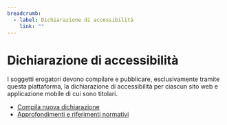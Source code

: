 ```yaml
---
breadcrumb:
  - label: Dichiarazione di accessibilità
    link: ""
---
```


# Dichiarazione di accessibilità

I soggetti erogatori devono compilare e pubblicare, esclusivamente tramite
questa piattaforma, la  dichiarazione di accessibilità per ciascun sito web e
applicazione mobile di cui sono titolari.

- [Compila nuova dichiarazione](/form/dichiarazione-accessibilita)
- <a class="external-link" aria-label="Accessibilità sul sito AGID - Link esterno" title="Link esterno" href="https://www.agid.gov.it/it/design-servizi/accessibilita-siti-web">Approfondimenti e riferimenti normativi</a>


